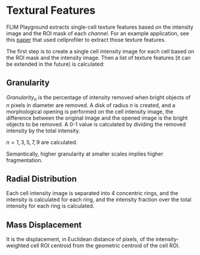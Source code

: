 # Textural Features
FLIM Playground extracts single-cell texture features based on the intensity image and the ROI mask of each *channel*. For an example application, see this [paper](https://pubmed.ncbi.nlm.nih.gov/31081599/) that used cellprofiler to extract those texture features. 

The first step is to create a single cell intensity image for each cell based on the ROI mask and the intensity image. Then a list of texture features (it can be extended in the future) is calculated:  

## Granularity
$Granularity_n$ is the percentage of intensity removed when bright objects of $n$ pixels in diameter are removed. A disk of radius $n$ is created, and a morphological opening is performed on the cell intensity image, the difference between the original image and the opened image is the bright objects to be removed. A 0-1 value is calculated by dividing the removed intensity by the total intensity. 

$n = 1, 3, 5, 7, 9$ are calculated. 

Semantically, higher granularity at smaller scales implies higher fragmentation. 

## Radial Distribution
Each cell intensity image is separated into $4$ concentric rings, and the intensity is calculated for each ring, and the intensity fraction over the total intensity for each ring is calculated.

## Mass Displacement
It is the displacement, in Euclidean distance of pixels, of the intensity-weighted cell ROI centroid from the geometric centroid of the cell ROI.  

